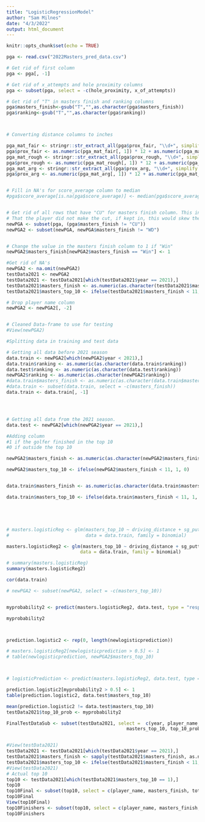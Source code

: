 ```yaml
---
title: "LogisticRegressionModel"
author: "Sam Milnes"
date: "4/3/2022"
output: html_document
---
```


```r
knitr::opts_chunk$set(echo = TRUE)
```


```r

pga <- read.csv("2022Masters_pred_data.csv")

# Get rid of first column
pga <- pga[, -1]

# Get rid of x_attempts and hole proximity columns
pga <- subset(pga, select = -c(hole_proximity, x_of_attempts))

# Get rid of "T" in masters finish and ranking columns
pga$masters_finish<-gsub("T","",as.character(pga$masters_finish))
pga$ranking<-gsub("T","",as.character(pga$ranking))



# Converting distance columns to inches

pga_mat_fair <- stringr::str_extract_all(pga$prox_fair, "\\d+", simplify = TRUE)
pga$prox_fair <- as.numeric(pga_mat_fair[, 1]) * 12 + as.numeric(pga_mat_fair[, 2])
pga_mat_rough <- stringr::str_extract_all(pga$prox_rough, "\\d+", simplify = TRUE)
pga$prox_rough <- as.numeric(pga_mat_rough[, 1]) * 12 + as.numeric(pga_mat_rough[, 2])
pga_mat_arg <- stringr::str_extract_all(pga$prox_arg, "\\d+", simplify = TRUE)
pga$prox_arg <- as.numeric(pga_mat_arg[, 1]) * 12 + as.numeric(pga_mat_arg[, 2])


# Fill in NA's for score_average column to median
#pga$score_average[is.na(pga$score_average)] <- median(pga$score_average, na.rm = T)


# Get rid of all rows that have "CU" for masters finish column. This indicates
# That the player did not make the cut, if kept in, this would skew the total score column
newPGA <- subset(pga, (pga$masters_finish != "CU"))
newPGA2 <- subset(newPGA, newPGA$masters_finish != "WD")                 


# Change the value in the masters finish column to 1 if "Win"
newPGA2$masters_finish[newPGA2$masters_finish == "Win"] <- 1 

#Get rid of NA's
newPGA2 <- na.omit(newPGA2)
testData2021 <- newPGA2
testData2021 <- testData2021[which(testData2021$year == 2021),]
testData2021$masters_finish <- as.numeric(as.character(testData2021$masters_finish))
testData2021$masters_top_10 <- ifelse(testData2021$masters_finish < 11, 1, 0)

# Drop player name column
newPGA2 <- newPGA2[, -2]


# Cleaned Data-frame to use for testing
#View(newPGA2)

```


```r
#Splitting data in training and test data

# Getting all data before 2021 season
data.train <- newPGA2[which(newPGA2$year < 2021),]
data.train$ranking <- as.numeric(as.character(data.train$ranking))
data.test$ranking <- as.numeric(as.character(data.test$ranking))
newPGA2$ranking <- as.numeric(as.character(newPGA2$ranking))
#data.train$masters_finish <- as.numeric(as.character(data.train$masters_finish))
#data.train <- subset(data.train, select = -c(masters_finish))
data.train <- data.train[, -1]




# Getting all data from the 2021 season.
data.test <- newPGA2[which(newPGA2$year == 2021),]

```




```r

#Adding column
#1 if the golfer finished in the top 10 
#0 if outside the top 10

newPGA2$masters_finish <- as.numeric(as.character(newPGA2$masters_finish))

newPGA2$masters_top_10 <- ifelse(newPGA2$masters_finish < 11, 1, 0)


data.train$masters_finish <- as.numeric(as.character(data.train$masters_finish))

data.train$masters_top_10 <- ifelse(data.train$masters_finish < 11, 1, 0)






```

```r
# masters.logisticReg <- glm(masters_top_10 ~ driving_distance + sg_putt + ranking + rounds + gir + top_10 + putts_round, 
#                            data = data.train, family = binomial)

masters.logisticReg2 <- glm(masters_top_10 ~ driving_distance + sg_putt + rounds + gir + putts_round, 
                           data = data.train, family = binomial)

# summary(masters.logisticReg)
summary(masters.logisticReg2)

cor(data.train)

```

```r
# newPGA2 <- subset(newPGA2, select = -c(masters_top_10))


myprobability2 <- predict(masters.logisticReg2, data.test, type = "response")

myprobability2



prediction.logistic2 <- rep(0, length(newlogisticprediction))

# masters.logisticReg2[newlogisticprediction > 0.5] <- 1
# table(newlogisticprediction, newPGA2$masters_top_10)



# logisticPrediction <- predict(masters.logisticReg2, data.test, type = "response")

prediction.logistic2[myprobability2 > 0.5] <- 1
table(prediction.logistic2, data.test$masters_top_10)

mean(prediction.logistic2 != data.test$masters_top_10)
testData2021$top_10_prob <- myprobability2

FinalTestDataSub <- subset(testData2021, select =  c(year, player_name, total_score,
                                            masters_top_10, top_10_prob))



```

```r
#View(testData2021)
testData2021 <- testData2021[which(testData2021$year == 2021),]
testData2021$masters_finish <- sapply(testData2021$masters_finish, as.numeric)
testData2021$masters_top_10 <- ifelse(testData2021$masters_finish < 11, 1, 0)
#View(testData2021)
# Actual top 10
top10 <- testData2021[which(testData2021$masters_top_10 == 1),]
top10
top10Final <- subset(top10, select = c(player_name, masters_finish, total_score))
top10Final
View(top10Final)
top10Finishers <- subset(top10, select = c(player_name, masters_finish, total_score))
top10Finishers
```






